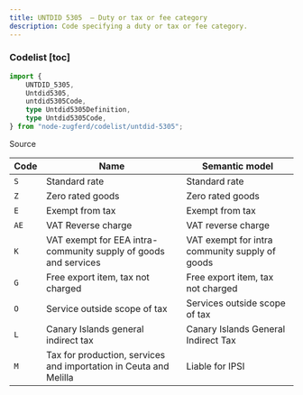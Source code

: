 ```yaml
---
title: UNTDID 5305  — Duty or tax or fee category
description: Code specifying a duty or tax or fee category.
---
```


### Codelist [toc]

```ts
import {
	UNTDID_5305,
	Untdid5305,
	untdid5305Code,
	type Untdid5305Definition,
	type Untdid5305Code,
} from "node-zugferd/codelist/untdid-5305";

```

<div className="w-fit">
<Link href="https://github.com/jslno/node-zugferd/blob/main/packages/node-zugferd/scripts/codelists/untdid-5305/output.xml" rel="noreferrer noopener" target="_blank">
Source
</Link>
</div>

<table className="[&_*>_*]:mt-0! [&_*>_*]:mb-0!">
<colgroup>
<col />
<col />
<col />
</colgroup>
<thead>
<tr>
<th>
Code
</th>
<th>
Name
</th>
<th>
Semantic model
</th>
</tr>
</thead>
<tbody>
<tr>
<td>
<code>S</code>
</td>
<td>
Standard rate
</td>
<td>
Standard rate
</td>
</tr>
<tr>
<td>
<code>Z</code>
</td>
<td>
Zero rated goods
</td>
<td>
Zero rated goods
</td>
</tr>
<tr>
<td>
<code>E</code>
</td>
<td>
Exempt from tax
</td>
<td>
Exempt from tax
</td>
</tr>
<tr>
<td>
<code>AE</code>
</td>
<td>
VAT Reverse charge
</td>
<td>
VAT reverse charge
</td>
</tr>
<tr>
<td>
<code>K</code>
</td>
<td>
VAT exempt for EEA intra-community supply of goods and services
</td>
<td>
VAT exempt for intra community supply of goods
</td>
</tr>
<tr>
<td>
<code>G</code>
</td>
<td>
Free export item, tax not charged
</td>
<td>
Free export item, tax not charged
</td>
</tr>
<tr>
<td>
<code>O</code>
</td>
<td>
Service outside scope of tax
</td>
<td>
Services outside scope of tax
</td>
</tr>
<tr>
<td>
<code>L</code>
</td>
<td>
Canary Islands general indirect tax
</td>
<td>
Canary Islands General Indirect Tax
</td>
</tr>
<tr>
<td>
<code>M</code>
</td>
<td>
Tax for production, services and importation in Ceuta and Melilla
</td>
<td>
Liable for IPSI
</td>
</tr>
</tbody>
</table>
